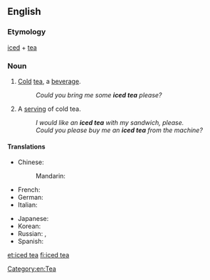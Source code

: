 ==English==
{{wikipedia}}

===Etymology===
[[iced]] + [[tea]]

===Noun===
{{en-noun|s}}
#{{uncountable}} [[cold|Cold]] [[tea]], a [[beverage]].
#:''Could you bring me some '''iced tea''' please?''
#{{countable}} A [[serving]] of cold tea.
#:''I would like an '''iced tea''' with my sandwich, please.''
#:''Could you please buy me an '''iced tea''' from the machine?''

====Translations====
{{trans-top|beverage}}
* Chinese:
*: Mandarin: {{t|zh|冰茶|tr=bīng chá|sc=Hani}}
* French: {{t|fr|thé glacé|m}}
* German: {{t|de|Eistee|m}}
* Italian: {{t|it|tè freddo|m}}
{{trans-mid}}
* Japanese: {{t|ja|アイスティー|tr=aisutī|sc=Jpan}}
* Korean: {{t|ko|아이스 티|tr=aiseu ti|sc=Kore}}
* Russian: {{t|ru|холодный чай|sc=Cyrl}}, {{t|ru|чай со льдом|m|tr=čaj so l'dóm|sc=Cyrl}}
* Spanish: {{t|es|té helado|m}}
{{trans-bottom}}

[[et:iced tea]]
[[fi:iced tea]]

[[Category:en:Tea]]